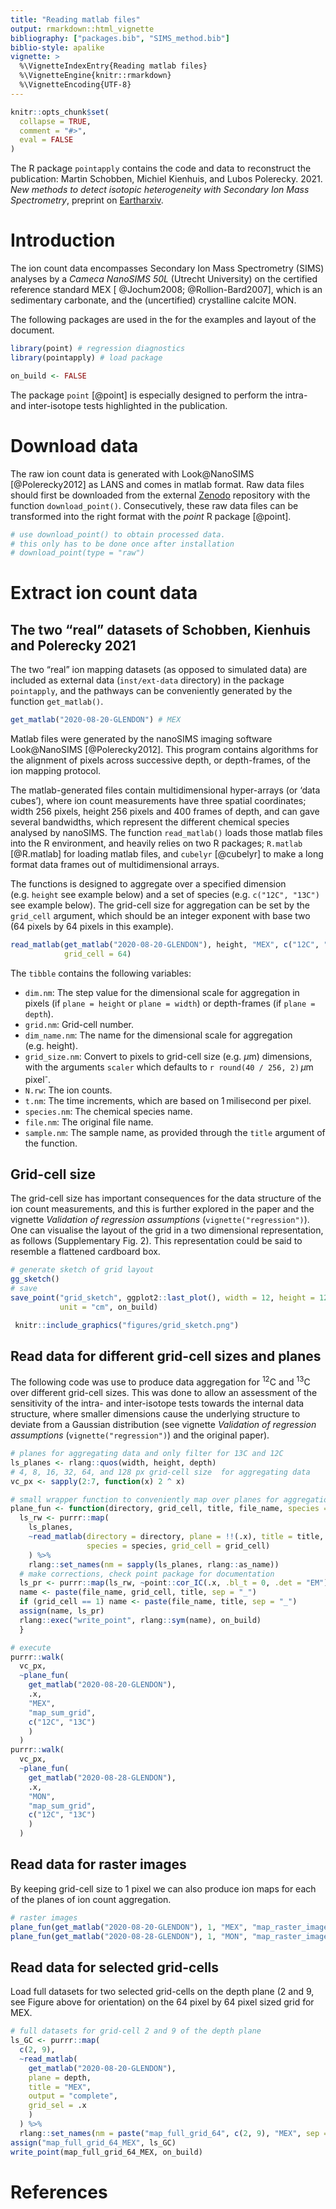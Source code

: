 ```yaml
---
title: "Reading matlab files"
output: rmarkdown::html_vignette
bibliography: ["packages.bib", "SIMS_method.bib"]
biblio-style: apalike
vignette: >
  %\VignetteIndexEntry{Reading matlab files}
  %\VignetteEngine{knitr::rmarkdown}
  %\VignetteEncoding{UTF-8}
---
```



```r
knitr::opts_chunk$set(
  collapse = TRUE,
  comment = "#>",
  eval = FALSE
)
```


The R package `pointapply` contains the code and data to reconstruct the publication: Martin Schobben, Michiel Kienhuis, and Lubos Polerecky. 2021. *New methods to detect isotopic heterogeneity with Secondary Ion Mass Spectrometry*, preprint on [Eartharxiv](https://eartharxiv.org/).


# Introduction 

The ion count data encompasses Secondary Ion Mass Spectrometry (SIMS) analyses by a  *Cameca NanoSIMS 50L* (Utrecht University) on the certified reference standard MEX [ @Jochum2008; @Rollion-Bard2007], which is an sedimentary carbonate, and the (uncertified) crystalline calcite MON.

The following packages are used in the for the examples and layout of the document. 


```r
library(point) # regression diagnostics
library(pointapply) # load package
```


```r
on_build <- FALSE
```  


The package `point` [@point] is especially designed to perform the intra- and inter-isotope tests highlighted in the publication.


# Download data

The raw ion count data is generated with Look\@NanoSIMS [@Polerecky2012] as LANS and comes in matlab format. Raw data files should first be downloaded from the external [Zenodo](https://doi.org/10.5281/zenodo.4580159) repository with the function `download_point()`. Consecutively, these raw data files can be transformed into the right format with the  *point* R package [@point]. 


```r
# use download_point() to obtain processed data.
# this only has to be done once after installation
# download_point(type = "raw")
```


# Extract ion count data


## The two "real" datasets of Schobben, Kienhuis and Polerecky 2021

The two "real" ion mapping datasets (as opposed to simulated data) are included as external data (`inst/ext-data` directory) in the package  `pointapply`, and the pathways can be conveniently generated by the function `get_matlab()`. 


```r
get_matlab("2020-08-20-GLENDON") # MEX 
```


Matlab files were generated by the nanoSIMS imaging software Look\@NanoSIMS [@Polerecky2012]. This program contains algorithms for the alignment of pixels across successive depth, or depth-frames, of the ion mapping protocol. 

The matlab-generated files contain multidimensional hyper-arrays (or 'data cubes'), where ion count measurements have three spatial coordinates; width 256 pixels, height 256 pixels and 400 frames of depth, and can gave several bandwidths, which represent the different chemical species analysed by nanoSIMS. The function `read_matlab()` loads those matlab files into the R environment, and heavily relies on two R packages; `R.matlab` [@R.matlab] for loading matlab files, and `cubelyr` [@cubelyr] to make a long format data frames out of multidimensional arrays.

The functions is designed to aggregate over a specified dimension (e.g. `height` see example below) and a set of species (e.g. `c("12C", "13C")` see example below). The grid-cell size for aggregation can be set by the `grid_cell` argument, which should be an integer exponent with base two (64 pixels by 64 pixels in this example).


```r
read_matlab(get_matlab("2020-08-20-GLENDON"), height, "MEX", c("12C", "13C"), 
            grid_cell = 64)
```

The `tibble` contains the following variables:

* `dim.nm`: The step value for the dimensional scale for aggregation in pixels (if `plane = height` or `plane = width`) or depth-frames (if `plane = depth`).  
* `grid.nm`: Grid-cell number.
* `dim_name.nm`: The name for the dimensional scale for aggregation (e.g. height).
* `grid_size.nm`: Convert to pixels to grid-cell size (e.g. $\mu$m) dimensions, with the arguments `scaler` which defaults to `r round(40 / 256, 2)`$\,\mu$m pixel^-^.
* `N.rw`: The ion counts.
* `t.nm`: The time increments, which are based on $1\,$milisecond per pixel. 
* `species.nm`: The chemical species name.
* `file.nm`: The original file name.
* `sample.nm`: The sample name, as provided through the `title` argument of the function.


## Grid-cell size

The grid-cell size has important consequences for the data structure of the ion count measurements, and this is further explored in the paper and the vignette *Validation of regression assumptions* (`vignette("regression")`). One can visualise the layout of the grid in a two dimensional representation, as follows (Supplementary Fig. 2). This representation could be said to resemble a flattened cardboard box.


```r
# generate sketch of grid layout
gg_sketch() 
# save
save_point("grid_sketch", ggplot2::last_plot(), width = 12, height = 12, 
           unit = "cm", on_build)
```


```r
 knitr::include_graphics("figures/grid_sketch.png")
```


## Read data for different grid-cell sizes and planes

The following code was use to produce data aggregation for ^12^C and ^13^C over different grid-cell sizes. This was done to allow an assessment of the sensitivity of the intra- and inter-isotope tests towards the internal data structure, where smaller dimensions cause the underlying structure to deviate from a Gaussian distribution (see vignette *Validation of regression assumptions* (`vignette("regression")`) and the original paper). 


```r
# planes for aggregating data and only filter for 13C and 12C
ls_planes <- rlang::quos(width, height, depth)
# 4, 8, 16, 32, 64, and 128 px grid-cell size  for aggregating data
vc_px <- sapply(2:7, function(x) 2 ^ x)

# small wrapper function to conveniently map over planes for aggregation
plane_fun <- function(directory, grid_cell, title, file_name, species = NULL){ 
  ls_rw <- purrr::map(
    ls_planes, 
    ~read_matlab(directory = directory, plane = !!(.x), title = title, 
                 species = species, grid_cell = grid_cell)
    ) %>% 
    rlang::set_names(nm = sapply(ls_planes, rlang::as_name))
  # make corrections, check point package for documentation
  ls_pr <- purrr::map(ls_rw, ~point::cor_IC(.x, .bl_t = 0, .det = "EM"))
  name <- paste(file_name, grid_cell, title, sep = "_")
  if (grid_cell == 1) name <- paste(file_name, title, sep = "_")
  assign(name, ls_pr)
  rlang::exec("write_point", rlang::sym(name), on_build)
  }

# execute
purrr::walk(
  vc_px, 
  ~plane_fun(
    get_matlab("2020-08-20-GLENDON"), 
    .x, 
    "MEX", 
    "map_sum_grid",  
    c("12C", "13C")
    )
  )
purrr::walk(
  vc_px, 
  ~plane_fun(
    get_matlab("2020-08-28-GLENDON"), 
    .x, 
    "MON", 
    "map_sum_grid",  
    c("12C", "13C")
    )
  )
```


## Read data for raster images

By keeping grid-cell size to 1 pixel we can also produce ion maps for each of the planes of ion count aggregation.


```r
# raster images
plane_fun(get_matlab("2020-08-20-GLENDON"), 1, "MEX", "map_raster_image")
plane_fun(get_matlab("2020-08-28-GLENDON"), 1, "MON", "map_raster_image")
```


## Read data for selected grid-cells

Load full datasets for two selected grid-cells on the depth plane (2 and 9, see Figure above for orientation) on the 64 pixel by 64 pixel sized grid for MEX.


```r
# full datasets for grid-cell 2 and 9 of the depth plane
ls_GC <- purrr::map(
  c(2, 9), 
  ~read_matlab(
    get_matlab("2020-08-20-GLENDON"),
    plane = depth,
    title = "MEX", 
    output = "complete", 
    grid_sel = .x
    )
  ) %>% 
  rlang::set_names(nm = paste("map_full_grid_64", c(2, 9), "MEX", sep = "_"))
assign("map_full_grid_64_MEX", ls_GC)
write_point(map_full_grid_64_MEX, on_build)
```


# References
